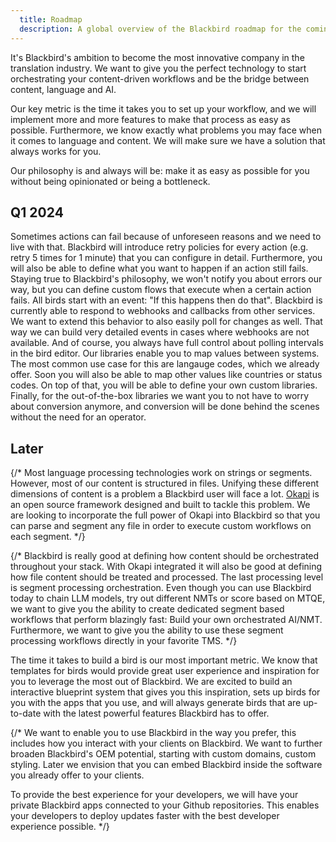 ```yaml
---
  title: Roadmap
  description: A global overview of the Blackbird roadmap for the coming period
---
```



It's Blackbird's ambition to become the most innovative company in the translation industry. We want to give you the perfect technology to start orchestrating your content-driven workflows and be the bridge between content, language and AI.

Our key metric is the time it takes you to set up your workflow, and we will implement more and more features to make that process as easy as possible.
Furthermore, we know exactly what problems you may face when it comes to language and content. We will make sure we have a solution that always works for you.

Our philosophy is and always will be: make it as easy as possible for you without being opinionated or being a bottleneck.

## Q1 2024

<Card title="Error handling and retry policy" icon="warning">
  Sometimes actions can fail because of unforeseen reasons and we need to live with that. Blackbird will introduce retry
  policies for every action (e.g. retry 5 times for 1 minute) that you can configure in detail. Furthermore, you will
  also be able to define what you want to happen if an action still fails. Staying true to Blackbird's philosophy, we
  won't notify you about errors our way, but you can define custom flows that execute when a certain action fails.
</Card>

<Card title="Polling events" icon="magnifier">
  All birds start with an event: "If this happens then do that". Blackbird is currently able to respond to webhooks and
  callbacks from other services. We want to extend this behavior to also easily poll for changes as well. That way we
  can build very detailed events in cases where webhooks are not available. And of course, you always have full control
  about polling intervals in the bird editor.
</Card>

<Card title="Libraries extended" icon="open-book">
  Our libraries enable you to map values between systems. The most common use case for this are langauge codes, which we already offer. 
  Soon you will also be able to map other values like countries or status codes. On top of that, you will be able to define your own custom libraries.
  Finally, for the out-of-the-box libraries we want you to not have to worry about conversion anymore, and conversion will be done behind the scenes without the need for an operator.
</Card>

## Later
{/* <Card title="Okapi file processing workflows" icon="document">
  Most language processing technologies work on strings or segments. However, most of our content is structured in
  files. Unifying these different dimensions of content is a problem a Blackbird user will face a lot.
  [Okapi](https://okapiframework.org/) is an open source framework designed and built to tackle this problem. We are
  looking to incorporate the full power of Okapi into Blackbird so that you can parse and segment any file in order to
  execute custom workflows on each segment.
</Card> */}

{/* <Card title="Optimized segment processing" icon="rocket">
  Blackbird is really good at defining how content should be orchestrated throughout your stack. With Okapi integrated
  it will also be good at defining how file content should be treated and processed. The last processing level is
  segment processing orchestration. Even though you can use Blackbird today to chain LLM models, try out different NMTs
  or score based on MTQE, we want to give you the ability to create dedicated segment based workflows that perform
  blazingly fast: Build your own orchestrated AI/NMT. Furthermore, we want to give you the ability to use these segment
  processing workflows directly in your favorite TMS.
</Card> */}

<Card title="Easy bird creation (or blueprints)" icon="sun">
  The time it takes to build a bird is our most important metric. We know that templates for birds would provide great user experience and inspiration for you to leverage the most out of Blackbird.
  We are excited to build an interactive blueprint system that gives you this inspiration, sets up birds for you with the apps that you use, and will always generate birds that are up-to-date with the latest powerful features Blackbird has to offer.
</Card>

{/* <Card title="Customization and integration" icon="puzzle">
  We want to enable you to use Blackbird in the way you prefer, this includes how you interact with your clients on Blackbird. We want to further broaden Blackbird's OEM potential, starting with custom domains, custom styling. Later we envision that you can embed Blackbird inside the software you already offer to your clients.
</Card>

<Card title="Private apps connected to git" icon="github">
  To provide the best experience for your developers, we will have your private Blackbird apps connected to your Github repositories. This enables your developers to deploy updates faster with the best developer experience possible.
</Card> */}
